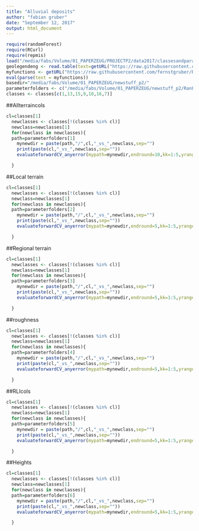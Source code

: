 ```yaml
---
title: "Alluvial deposits"
author: "fabian gruber"
date: "September 12, 2017"
output: html_document
---
```


```r
require(randomForest)
require(RCurl)
require(repmis)
load("/media/fabs/Volume/01_PAPERZEUG/PROJECTP2/data2017/classesandparamsets.RData")
geolegendeng <- read.table(text=getURL("https://raw.githubusercontent.com/fernstgruber/p2/master/data2017/geolegendeng.txt"),sep="\t",header=T)
myfunctions <- getURL("https://raw.githubusercontent.com/fernstgruber/Rstuff/master/fabiansandrossitersfunctions.R", ssl.verifypeer = FALSE)
eval(parse(text = myfunctions))
basedir="/media/fabs/Volume/01_PAPERZEUG/newstuff_p2/"
parameterfolders <- c("/media/fabs/Volume/01_PAPERZEUG/newstuff_p2/RanFor_2017_1against1_5foldgeomorph_allterraincols_200pg_t10/","/media/fabs/Volume/01_PAPERZEUG/newstuff_p2/RanFor_2017_1against1_5foldgeomorph_localterrain_100pg_t5/","/media/fabs/Volume/01_PAPERZEUG/newstuff_p2/RanFor_2017_1against1_5foldgeomorph_regionalterrain_100pg_t5","/media/fabs/Volume/01_PAPERZEUG/newstuff_p2/RanFor_2017_1against1_5foldgeomorph_roughnesscols_100pg_t5/","/media/fabs/Volume/01_PAPERZEUG/newstuff_p2/RanFor_2017_1against1_5foldgeomorph_rlicols_100pg_t5","/media/fabs/Volume/01_PAPERZEUG/newstuff_p2/RanFor_2017_1against1_5foldgeomorph_heights_100pg_t5/")
classes <- classes[c(1,13,15,9,10,16,7)]
```
##Allterraincols
```r
cl=classes[1]
  newclasses <- classes[!(classes %in% cl)]
  newclass=newclasses[1]
  for(newclass in newclasses){
  path=parameterfolders[1]
    mynewdir = paste(path,"/",cl,"_vs_",newclass,sep="")
    print(paste(cl,"_vs_",newclass,sep=""))
    evaluateforwardCV_anyerror(mypath=mynewdir,endround=10,kk=1:5,yrange = c(0,1),error="cverror",geheim="geheimerprederror")

  }
```

##Local terrain

```r
cl=classes[1]
  newclasses <- classes[!(classes %in% cl)]
  newclass=newclasses[1]
  for(newclass in newclasses){
  path=parameterfolders[2]
    mynewdir = paste(path,"/",cl,"_vs_",newclass,sep="")
    print(paste(cl,"_vs_",newclass,sep=""))
    evaluateforwardCV_anyerror(mypath=mynewdir,endround=5,kk=1:5,yrange = c(0,1),error="cverror",geheim="geheimerprederror")

  }
```

##Regional terrain

```r
cl=classes[1]
  newclasses <- classes[!(classes %in% cl)]
  newclass=newclasses[1]
  for(newclass in newclasses){
  path=parameterfolders[3]
    mynewdir = paste(path,"/",cl,"_vs_",newclass,sep="")
    print(paste(cl,"_vs_",newclass,sep=""))
    evaluateforwardCV_anyerror(mypath=mynewdir,endround=5,kk=1:5,yrange = c(0,1),error="cverror",geheim="geheimerprederror")

  }
```


##roughness

```r
cl=classes[1]
  newclasses <- classes[!(classes %in% cl)]
  newclass=newclasses[1]
  for(newclass in newclasses){
  path=parameterfolders[4]
    mynewdir = paste(path,"/",cl,"_vs_",newclass,sep="")
    print(paste(cl,"_vs_",newclass,sep=""))
    evaluateforwardCV_anyerror(mypath=mynewdir,endround=5,kk=1:5,yrange = c(0,1),error="cverror",geheim="geheimerprederror")

  }
```

##RLIcols

```r
cl=classes[1]
  newclasses <- classes[!(classes %in% cl)]
  newclass=newclasses[1]
  for(newclass in newclasses){
  path=parameterfolders[5]
    mynewdir = paste(path,"/",cl,"_vs_",newclass,sep="")
    print(paste(cl,"_vs_",newclass,sep=""))
    evaluateforwardCV_anyerror(mypath=mynewdir,endround=5,kk=1:5,yrange = c(0,1),error="cverror",geheim="geheimerprederror")

  }
```

##Heights

```r
cl=classes[1]
  newclasses <- classes[!(classes %in% cl)]
  newclass=newclasses[1]
  for(newclass in newclasses){
  path=parameterfolders[6]
    mynewdir = paste(path,"/",cl,"_vs_",newclass,sep="")
    print(paste(cl,"_vs_",newclass,sep=""))
    evaluateforwardCV_anyerror(mypath=mynewdir,endround=5,kk=1:5,yrange = c(0,1),error="cverror",geheim="geheimerprederror")

  }
```
